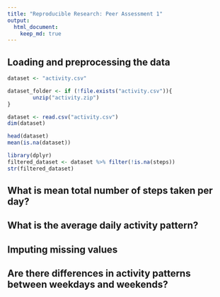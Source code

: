 ```yaml
---
title: "Reproducible Research: Peer Assessment 1"
output: 
  html_document:
    keep_md: true
---
```



## Loading and preprocessing the data
```r
dataset <- "activity.csv"

dataset_folder <- if (!file.exists("activity.csv")){
        unzip("activity.zip")
}

dataset <- read.csv("activity.csv")
dim(dataset)

head(dataset)
mean(is.na(dataset))

library(dplyr)
filtered_dataset <- dataset %>% filter(!is.na(steps))
str(filtered_dataset)
```

## What is mean total number of steps taken per day?



## What is the average daily activity pattern?



## Imputing missing values



## Are there differences in activity patterns between weekdays and weekends?
